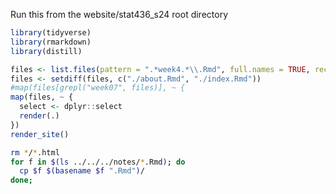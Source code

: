 
Run this from the website/stat436_s24 root directory

```r
library(tidyverse)
library(rmarkdown)
library(distill)

files <- list.files(pattern = ".*week4.*\\.Rmd", full.names = TRUE, recursive = TRUE)
files <- setdiff(files, c("./about.Rmd", "./index.Rmd"))
#map(files[grepl("week07", files)], ~ {
map(files, ~ {
  select <- dplyr::select
  render(.)
})
render_site()
```

```sh
rm */*.html
for f in $(ls ../../../notes/*.Rmd); do
  cp $f $(basename $f ".Rmd")/
done;
```
